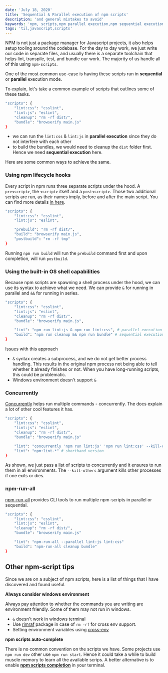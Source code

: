 ```yaml
---
date: 'July 18, 2020'
title: 'Sequential & Parallel execution of npm scripts'
description: 'and general mistakes to avoid'
keywords: 'npm, scripts,npm parallel execution,npm sequential execution'
tags: 'til,javascript,scripts'
---
```


NPM is not just a package manager for Javascript projects, it also helps setup tooling around the codebase.
For the day to day work, we just write our code in separate files, and usually there is a separate toolchain that helps lint, transpile, test, and bundle our work.
The majority of us handle all of this using `npm-scripts`.

One of the most common use-case is having these scripts run in **sequential** or **parallel** execution mode.

To explain, let's take a common example of scripts that outlines some of these tasks.

```bash
"scripts": {
    "lint:css": "csslint",
    "lint:js": "eslint",
    "cleanup": "rm -rf dist/",
    "bundle": "browserify main.js"
}
```

- we can run the `lint:css` & `lint:js` in **parallel execution** since they do not interfere with each other
- to build the bundles, we would need to cleanup the `dist` folder first. Hence we need **sequential execution** here.

Here are some common ways to achieve the same.

### Using npm lifecycle hooks

Every script in npm runs three separate scripts under the hood. A `pre<script>`, the `<script>` itself and a `post<script>`.
Those two additional scripts are run, as their names imply, before and after the main script.
You can find more details [in here](https://docs.npmjs.com/misc/scripts).

```bash
"scripts": {
    "lint:css": "csslint",
    "lint:js": "eslint",

    "prebuild": "rm -rf dist/",
    "build": "browserify main.js",
    "postbuild": "rm -rf tmp"
}
```

Running `npm run build` will run the `prebuild` command first and upon completion, will run `postbuild`.

### Using the built-in OS shell capabilities

Because npm scripts are spawning a shell process under the hood, we can use its syntax to achieve what we need.
We can provide `&` for running in parallel and `&&` for running in series.

```bash
"scripts": {
    "lint:css": "csslint",
    "lint:js": "eslint",
    "cleanup": "rm -rf dist/",
    "bundle": "browserify main.js",

    "lint": "npm run lint:js & npm run lint:css", # parallel execution
    "build": "npm run cleanup && npm run bundle" # sequential execution
}
```

Issues with this approach

- `&` syntax creates a subprocess, and we do not get better process handling. This results in the original npm process not being able to tell whether it already finishes or not.
  When you have long-running scripts, this could be problematic.
- Windows environment doesn't support `&`

### Concurrently

[Concurrently](https://www.npmjs.com/package/concurrently) helps run multiple commands - concurrently.
The docs explain a lot of other cool features it has.

```bash
"scripts": {
    "lint:css": "csslint",
    "lint:js": "eslint",
    "cleanup": "rm -rf dist/",
    "bundle": "browserify main.js"

    "lint": "concurrently 'npm run lint:js' 'npm run lint:css' --kill-others"
    "lint": "npm:lint-*" # shorthand version
}
```

As shown, we just pass a list of scripts to concurrently and it ensures to run them in all environments.
The `--kill-others` argument kills other processes if one exits or dies.

### npm-run-all

[npm-run-all](https://www.npmjs.com/package/npm-run-all) provides CLI tools to run multiple npm-scripts in parallel or sequential.

```bash
"scripts": {
    "lint:css": "csslint",
    "lint:js": "eslint",
    "cleanup": "rm -rf dist/",
    "bundle": "browserify main.js"

    "lint": "npm-run-all --parallel lint:js lint:css"
    "build": "npm-run-all cleanup bundle"
}
```

## Other npm-script tips

Since we are on a subject of npm scripts, here is a list of things that I have discovered and found useful.

**Always consider windows environment**

Always pay attention to whether the commands you are writing are environment friendly. Some of them may not run in windows.

- `&` doesn't work in windows terminal
- Use [rimraf](https://www.npmjs.com/package/rimraf) package in case of `rm -rf` for cross env support.
- Setting environment variables using [cross-env](https://www.npmjs.com/package/cross-env)

**npm scripts auto-complete**

There is no common convention on the scripts we have. Some projects use `npm run dev` other use `npm run start`. Hence it could take a while to build muscle memory to learn all the available scrips.
A better alternative is to enable [**npm scripts completion**](https://docs.npmjs.com/cli/completion) in your terminal.

